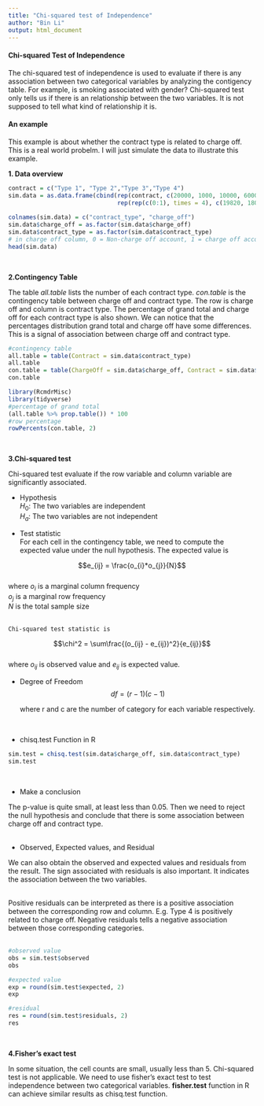 ```yaml
---
title: "Chi-squared test of Independence"
author: "Bin Li"
output: html_document
---
```


#### Chi-squared Test of Independence

The chi-squared test of independence is used to evaluate if there is any association between two categorical variables by analyzing the contigency table. For example, is smoking associated with gender? Chi-squared test only tells us if there is an relationship between the two variables. It is not supposed to tell what kind of relationship it is.
<br>

#### An example

This example is about whether the contract type is related to charge off. This is a real world probelm. I will just simulate the data to illustrate this example.
<br>

**1. Data overview**
```r
contract = c("Type 1", "Type 2","Type 3","Type 4")
sim.data = as.data.frame(cbind(rep(contract, c(20000, 1000, 10000, 6000)),
                               rep(rep(c(0:1), times = 4), c(19820, 180, 993, 7, 9900, 100, 5910, 90))))
  
colnames(sim.data) = c("contract_type", "charge_off")
sim.data$charge_off = as.factor(sim.data$charge_off)
sim.data$contract_type = as.factor(sim.data$contract_type)
# in charge off column, 0 = Non-charge off account, 1 = charge off account
head(sim.data)


```
<br>

**2.Contingency Table**
<br>

The table *all.table* lists the number of each contract type. *con.table* is the contingency table between charge off and contract type. The row is charge off and column is contract type. The percentage of grand total and charge off for each contract type is also shown. We can notice that the percentages distribution grand total and charge off have some differences. This is a signal of association between charge off and contract type.

```r
#contingency table
all.table = table(Contract = sim.data$contract_type)
all.table
con.table = table(ChargeOff = sim.data$charge_off, Contract = sim.data$contract_type)
con.table

library(RcmdrMisc)
library(tidyverse)
#percentage of grand total
(all.table %>% prop.table()) * 100
#row percentage
rowPercents(con.table, 2)

```
<br>

**3.Chi-squared test**
<br>

Chi-squared test evaluate if the row variable and column variable are significantly associated.
<br>

* Hypothesis  
$H_{0}$: The two variables are independent    
$H_{a}$: The two variables are not independent    

* Test statistic    
For each cell in the contingency table, we need to compute the expected value under the null hypothesis. The expected value
is  

$$e_{ij} = \frac{o_{i}*o_{j}}{N}$$    
    where $o_{i}$ is a marginal column frequency  
          $o_{j}$ is a marginal row frequency  
          $N$ is the total sample size  
<br>

    Chi-squared test statistic is   
$$\chi^2 = \sum\frac{(o_{ij} - e_{ij})^2}{e_{ij}}$$  
where $o_{ij}$ is observed value and $e_{ij}$ is expected value.
<br>

* Degree of Freedom
$$df = (r-1)(c-1)$$

    where r and c are the number of category for each variable respectively.

<br>

* chisq.test Function in R
```r
sim.test = chisq.test(sim.data$charge_off, sim.data$contract_type)
sim.test
```
<br>

* Make a conclusion    

The p-value is quite small, at least less than 0.05. Then we need to reject the null hypothesis and conclude that there is some association between charge off and contract type.  
<br>

* Observed, Expected values, and Residual    

We can also obtain the observed and expected values and residuals from the result. The sign associated with residuals is also important. It indicates the association between the two variables.    
<br>

Positive residuals can be interpreted as there is a positive association between the corresponding row and column. E.g. Type 4 is positively related to charge off. Negative residuals tells a negative association between those corresponding categories.    
<br>

```r
#observed value
obs = sim.test$observed
obs

#expected value
exp = round(sim.test$expected, 2)
exp

#residual
res = round(sim.test$residuals, 2)
res
```
<br>

**4.Fisher's exact test**
<br>

In some situation, the cell counts are small, usually less than 5. Chi-squared test is not applicable. We need to use fisher's exact test to test independence between two categorical variables. **fisher.test** function in R can achieve similar results as chisq.test function.
<br>
<br>
<br>
<br>





